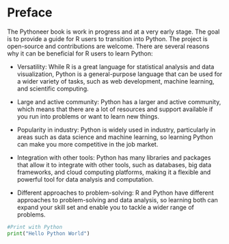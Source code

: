 

# Preface {.unnumbered}

The Pythoneer book is work in progress and at a very early stage. The goal is to provide a guide for R users to transition into Python. The project is open-source and contributions are welcome. There are several reasons why it can be beneficial for R users to learn Python:

- Versatility: While R is a great language for statistical analysis and data visualization, Python is a general-purpose language that can be used for a wider variety of tasks, such as web development, machine learning, and scientific computing.

- Large and active community: Python has a larger and active community, which means that there are a lot of resources and support available if you run into problems or want to learn new things.

- Popularity in industry: Python is widely used in industry, particularly in areas such as data science and machine learning, so learning Python can make you more competitive in the job market.

- Integration with other tools: Python has many libraries and packages that allow it to integrate with other tools, such as databases, big data frameworks, and cloud computing platforms, making it a flexible and powerful tool for data analysis and computation.

- Different approaches to problem-solving: R and Python have different approaches to problem-solving and data analysis, so learning both can expand your skill set and enable you to tackle a wider range of problems.


```python
#Print with Python
print("Hello Python World")
```
